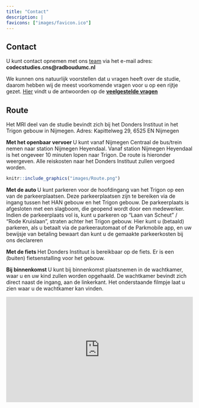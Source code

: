 ```yaml
---
title: "Contact"
description: |
favicons: ["images/favicon.ico"]
---
```

## Contact
U kunt contact opnemen met ons [team](team.html) via het e-mail adres: <b>codecstudies.cns@radboudumc.nl</b>

We kunnen ons natuurlijk voorstellen dat u vragen heeft over de studie, daarom hebben wij de meest voorkomende vragen voor u op een rijtje gezet. [Hier](vragen.html) vindt u de antwoorden op de <b>[veelgestelde vragen](vragen.html)</b>


## Route  

Het MRI deel van de studie bevindt zich bij het Donders Instituut in het Trigon gebouw in Nijmegen. 
Adres: Kapittelweg 29, 6525 EN Nijmegen

<strong> Met het openbaar vervoer </strong>
U kunt vanaf Nijmegen Centraal de bus/trein nemen naar station Nijmegen Heyendaal. Vanaf station Nijmegen Heyendaal is het ongeveer 10 minuten lopen naar Trigon. De route is hieronder weergeven. Alle reiskosten naar het Donders Instituut zullen vergoed worden.

```r

knitr::include_graphics("images/Route.png")

```

<strong> Met de auto </strong>
U kunt parkeren voor de hoofdingang van het Trigon op een van de parkeerplaatsen. Deze parkeerplaatsen zijn te bereiken via de ingang tussen het HAN gebouw en het Trigon gebouw. De parkeerplaats is afgesloten met een slagboom, die geopend wordt door een medewerker. Indien de parkeerplaats vol is, kunt u parkeren op “Laan van Scheut” / “Rode Kruislaan”, straten achter het Trigon gebouw. Hier kunt u (betaald) parkeren, als u betaalt via de parkeerautomaat of de Parkmobile app, en uw bewijsje van betaling bewaart dan kunt u de gemaakte parkeerkosten bij ons declareren

<strong> Met de fiets </strong>
Het Donders Instituut is bereikbaar op de fiets. Er is een (buiten) fietsenstalling voor het gebouw. 

<b> Bij binnenkomst </b> U kunt bij binnenkomst plaatsnemen in de wachtkamer, waar u en uw kind zullen worden opgehaald. De wachtkamer bevindt zich direct naast de ingang, aan de linkerkant. Het onderstaande filmpje laat u zien waar u de wachtkamer kan vinden. 

<div style="left: 0; width: 100%; height: 0; position: relative; padding-bottom: 56.25%;"><iframe src="https://www.youtube.com/embed/4PtZaJI8r3A" style="top: 0; left: 0; width: 100%; height: 100%; position: absolute; border: 0;" allowfullscreen scrolling="no" allow="accelerometer; clipboard-write; encrypted-media; gyroscope; picture-in-picture; web-share;"></iframe></div>

